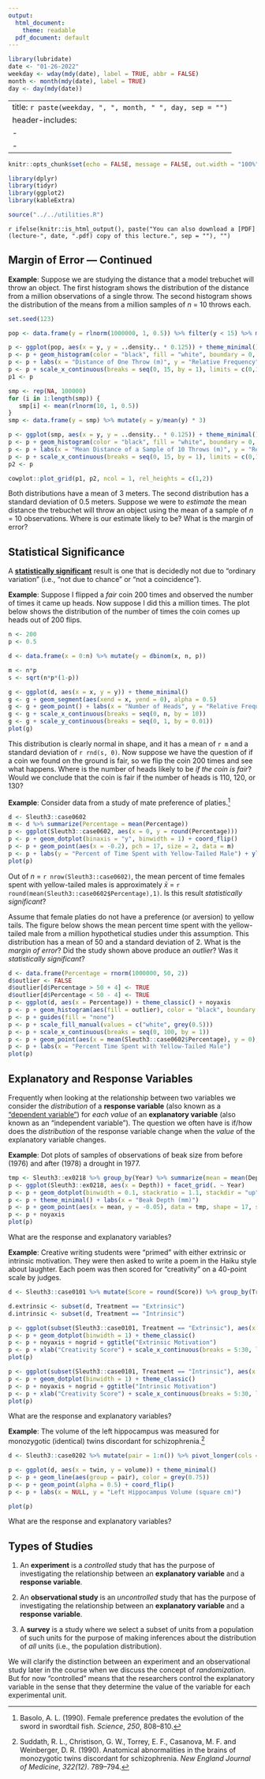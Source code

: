 ```yaml
---
output:
  html_document:
    theme: readable
  pdf_document: default
---
```


```r
library(lubridate)
date <- "01-26-2022"
weekday <- wday(mdy(date), label = TRUE, abbr = FALSE)
month <- month(mdy(date), label = TRUE)
day <- day(mdy(date))
```

---
title: `r paste(weekday, ", ", month, " ", day, sep = "")`
header-includes:
  - \usepackage{float}
  - \usepackage{booktabs}
---

```r
knitr::opts_chunk$set(echo = FALSE, message = FALSE, out.width = "100%", fig.width = 9, fig.align = "center", cache = FALSE, dev = ifelse(knitr::is_html_output(), "png", "pdf"))
```

```r
library(dplyr)
library(tidyr)
library(ggplot2)
library(kableExtra)
```

```r
source("../../utilities.R")
```

`r ifelse(knitr::is_html_output(), paste("You can also download a [PDF](lecture-", date, ".pdf) copy of this lecture.", sep = ""), "")`

## Margin of Error --- Continued

**Example**: Suppose we are studying the distance that a model trebuchet will throw an object. The first histogram shows the distribution of the distance from a million observations of a single throw. The second histogram shows the distribution of the means from a million samples of $n$ = 10 throws each.

```r
set.seed(123)

pop <- data.frame(y = rlnorm(1000000, 1, 0.5)) %>% filter(y < 15) %>% mutate(y = y/mean(y) * 3)

p <- ggplot(pop, aes(x = y, y = ..density.. * 0.125)) + theme_minimal()
p <- p + geom_histogram(color = "black", fill = "white", boundary = 0, binwidth = 0.125)
p <- p + labs(x = "Distance of One Throw (m)", y = "Relative Frequency") + ylim(0,0.05)
p <- p + scale_x_continuous(breaks = seq(0, 15, by = 1), limits = c(0,12))
p1 <- p

smp <- rep(NA, 100000)
for (i in 1:length(smp)) {
   smp[i] <- mean(rlnorm(10, 1, 0.5)) 
}
smp <- data.frame(y = smp) %>% mutate(y = y/mean(y) * 3)

p <- ggplot(smp, aes(x = y, y = ..density.. * 0.125)) + theme_minimal()
p <- p + geom_histogram(color = "black", fill = "white", boundary = 0, binwidth = 0.125)
p <- p + labs(x = "Mean Distance of a Sample of 10 Throws (m)", y = "Relative Frequency") + ylim(0,0.11)
p <- p + scale_x_continuous(breaks = seq(0, 15, by = 1), limits = c(0,12))
p2 <- p

cowplot::plot_grid(p1, p2, ncol = 1, rel_heights = c(1,2))
```
Both distributions have a mean of 3 meters. The second distribution has a standard deviation of 0.5 meters. Suppose we were to *estimate* the mean distance the trebuchet will throw an object using the mean of a sample of $n$ = 10 observations. Where is our estimate likely to be? What is the margin of error?

\pagebreak

## Statistical Significance

A [**statistically significant**](statisticallysignificant.jpg) result is one that is decidedly not due to "ordinary variation" (i.e., "not due to chance" or "not a coincidence").

**Example**: Suppose I flipped a *fair* coin 200 times and observed the number of times it came up heads. Now suppose I did this a million times. The plot below shows the distribution of the number of times the coin comes up heads out of 200 flips.
```r
n <- 200
p <- 0.5

d <- data.frame(x = 0:n) %>% mutate(y = dbinom(x, n, p))

m <- n*p
s <- sqrt(n*p*(1-p))

g <- ggplot(d, aes(x = x, y = y)) + theme_minimal()
g <- g + geom_segment(aes(xend = x, yend = 0), alpha = 0.5)
g <- g + geom_point() + labs(x = "Number of Heads", y = "Relative Frequency")
g <- g + scale_x_continuous(breaks = seq(0, n, by = 10))
g <- g + scale_y_continuous(breaks = seq(0, 1, by = 0.01))
plot(g)
```
This distribution is clearly normal in shape, and it has a mean of `r m` and a standard deviation of `r rnd(s, 0)`. Now suppose we have the question of if a coin we found on the ground is fair, so we flip the coin 200 times and see what happens. Where is the number of heads likely to be *if the coin is fair*? Would we conclude that the coin is fair if the number of heads is 110, 120, or 130?

\pagebreak

**Example**: Consider data from a study of mate preference of platies.[^basolo]

[^basolo]: Basolo, A. L. (1990). Female preference predates the evolution of the sword in swordtail fish. *Science*, *250*, 808--810.

```r
d <- Sleuth3::case0602
m <- d %>% summarize(Percentage = mean(Percentage))
p <- ggplot(Sleuth3::case0602, aes(x = 0, y = round(Percentage))) 
p <- p + geom_dotplot(binaxis = "y", binwidth = 1) + coord_flip()
p <- p + geom_point(aes(x = -0.2), pch = 17, size = 2, data = m)
p <- p + labs(y = "Percent of Time Spent with Yellow-Tailed Male") + ylim(0,100) + theme_classic() + noyaxis
plot(p)
```
Out of $n$ = `r nrow(Sleuth3::case0602)`, the mean percent of time females spent with yellow-tailed males is approximately $\bar{x}$ = `r round(mean(Sleuth3::case0602$Percentage),1)`. Is this result *statistically significant*?  

Assume that female platies do not have a preference (or aversion) to yellow tails. The figure below shows the mean percent time spent with the yellow-tailed male from a million hypothetical studies under this assumption. This distribution has a mean of 50 and a standard deviation of 2. What is the *margin of error*? Did the study shown above produce an *outlier*? Was it *statistically significant*? 
```r
d <- data.frame(Percentage = rnorm(1000000, 50, 2))
d$outlier <- FALSE
d$outlier[d$Percentage > 50 + 4] <- TRUE
d$outlier[d$Percentage < 50 - 4] <- TRUE
p <- ggplot(d, aes(x = Percentage)) + theme_classic() + noyaxis
p <- p + geom_histogram(aes(fill = outlier), color = "black", boundary = 50, binwidth = 0.5)
p <- p + guides(fill = "none")
p <- p + scale_fill_manual(values = c("white", grey(0.5)))
p <- p + scale_x_continuous(breaks = seq(0, 100, by = 1))
p <- p + geom_point(aes(x = mean(Sleuth3::case0602$Percentage), y = 0), shape = 16, size = 3)
p <- p + labs(x = "Percent Time Spent with Yellow-Tailed Male")
plot(p)
```

\pagebreak

## Explanatory and Response Variables

Frequently when looking at the relationship between two variables we consider the *distribution* of a **response variable** (also known as a ["dependent variable"](dependentvariable.jpg)) for *each value* of an **explanatory variable** (also known as an "independent variable"). The question we often have is if/how does the *distribution* of the response variable change when the *value* of the explanatory variable changes.

**Example**: Dot plots of samples of observations of beak size from before (1976) and after (1978) a drought in 1977.
```r
tmp <- Sleuth3::ex0218 %>% group_by(Year) %>% summarize(mean = mean(Depth))
p <- ggplot(Sleuth3::ex0218, aes(x = Depth)) + facet_grid(. ~ Year)
p <- p + geom_dotplot(binwidth = 0.1, stackratio = 1.1, stackdir = "up", method = "histodot")
p <- p + theme_minimal() + labs(x = "Beak Depth (mm)")
p <- p + geom_point(aes(x = mean, y = -0.05), data = tmp, shape = 17, size = 2)
p <- p + noyaxis
plot(p)
```
What are the response and explanatory variables?

**Example**: Creative writing students were "primed" with either extrinsic or intrinsic motivation. They were then asked to write a poem in the Haiku style about laughter. Each poem was then scored for "creativity" on a 40-point scale by judges.

```r
d <- Sleuth3::case0101 %>% mutate(Score = round(Score)) %>% group_by(Treatment, Score) %>% summarize(Frequency = n())

d.extrinsic <- subset(d, Treatment == "Extrinsic")
d.intrinsic <- subset(d, Treatment == "Intrinsic")

p <- ggplot(subset(Sleuth3::case0101, Treatment == "Extrinsic"), aes(x = round(Score)))
p <- p + geom_dotplot(binwidth = 1) + theme_classic()
p <- p + noyaxis + nogrid + ggtitle("Extrinsic Motivation")
p <- p + xlab("Creativity Score") + scale_x_continuous(breaks = 5:30, limits = c(5,30))
plot(p)

p <- ggplot(subset(Sleuth3::case0101, Treatment == "Intrinsic"), aes(x = round(Score)))
p <- p + geom_dotplot(binwidth = 1) + theme_classic()
p <- p + noyaxis + nogrid + ggtitle("Intrinsic Motivation")
p <- p + xlab("Creativity Score") + scale_x_continuous(breaks = 5:30, limits = c(5,30))
plot(p)
```
What are the response and explanatory variables?

**Example**: The volume of the left hippocampus was measured for monozygotic (identical) twins discordant for schizophrenia.[^schizo]
```r
d <- Sleuth3::case0202 %>% mutate(pair = 1:n()) %>% pivot_longer(cols = c(Unaffected, Affected), names_to = "twin", values_to = "volume")

p <- ggplot(d, aes(x = twin, y = volume)) + theme_minimal()
p <- p + geom_line(aes(group = pair), color = grey(0.75))
p <- p + geom_point(alpha = 0.5) + coord_flip()
p <- p + labs(x = NULL, y = "Left Hippocampus Volume (square cm)")

plot(p)
```
What are the response and explanatory variables?

[^schizo]: Suddath, R. L., Christison, G. W., Torrey, E. F., Casanova, M. F. and Weinberger, D. R. (1990). Anatomical abnormalities in the brains of monozygotic twins discordant for schizophrenia. *New England Journal of Medicine*, *322(12)*. 789--794.

## Types of Studies

1. An **experiment** is a *controlled* study that has the purpose of investigating the relationship between an **explanatory variable** and a **response variable**.

0. An **observational study** is an *uncontrolled* study that has the purpose of investigating the relationship between an **explanatory variable** and a **response variable**. 

0. A **survey** is a study where we select a subset of units from a population of such units for the purpose of making inferences about the distribution of *all* units (i.e., the population distribution).

We will clarify the distinction between an experiment and an observational study later in the course when we discuss the concept of *randomization*. But for now "controlled" means that the researchers control the explanatory variable in the sense that they determine the value of the variable for each experimental unit. 
